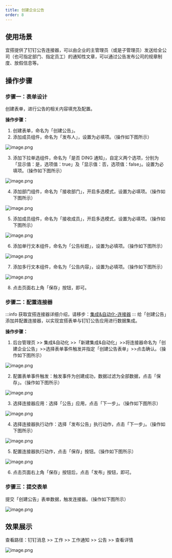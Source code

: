 ```yaml
---
title: 创建企业公告
order: 8
---
```


## 使用场景

宜搭提供了钉钉公告连接器，可以由企业的主管理员（或是子管理员）发送给全公司（也可指定部门、指定员工）的通知性文章，可以通过公告发布公司的规章制度、放假信息等。

## 操作步骤

### 步骤一：表单设计

创建表单，进行公告的相关内容填充及配置。

**操作步骤：**

1. 创建表单，命名为「创建公告」。
2. 添加成员组件，命名为「发布人」，设置为必填项。（操作如下图所示）

![image.png](https://img.alicdn.com/imgextra/i4/O1CN0119RcNJ24fUktwGDzs_!!6000000007418-2-tps-1046-518.png)

3. 添加下拉单选组件，命名为「是否 DING 通知」，自定义两个选项，分别为「显示值：是，选项值：true」及「显示值：否，选项值：false」。设置为必填项。（操作如下图所示）

![image.png](https://img.alicdn.com/imgextra/i1/O1CN015Qceht1lgtGLdLR9c_!!6000000004849-2-tps-1046-535.png)

4. 添加部门组件，命名为「接收部门」，开启多选模式，设置为必填项。（操作如下图所示）

![image.png](https://img.alicdn.com/imgextra/i4/O1CN01BdWmV41PvA3ZeCeS0_!!6000000001902-2-tps-1046-517.png)

5. 添加成员组件，命名为「接收成员」，开启多选模式，设置为必填项。（操作如下图所示）

![image.png](https://img.alicdn.com/imgextra/i3/O1CN01pBwnxw1aEWy0YJslE_!!6000000003298-2-tps-1046-518.png)

6. 添加单行文本组件，命名为「公告标题」，设置为必填项。（操作如下图所示）

![image.png](https://img.alicdn.com/imgextra/i2/O1CN014A4AwE1q6JiMes6lD_!!6000000005446-2-tps-1046-517.png)

7. 添加多行文本组件，命名为「公告内容」，设置为必填项。（操作如下图所示）

![image.png](https://img.alicdn.com/imgextra/i2/O1CN0160jdVf1Id78hUe30S_!!6000000000915-2-tps-1046-517.png)

8. 点击页面右上角「保存」按钮，即可。

### 步骤二：配置连接器

:::info
获取宜搭连接器详细介绍，请移步：[集成&自动化-连接器](https://www.yuque.com/yida/support/zevvr1?view=doc_embed)
:::
给「创建公告」添加并配置连接器，以实现宜搭表单与钉钉公告应用进行数据集成。

**操作步骤：**

1. 后台管理页 >> 集成&自动化 >>「新建集成&自动化」>>将连接器命名为「创建企业公告」>>选择表单事件触发并指定「创建公告表单」>>点击确认。（操作如下图所示）

![image.png](https://img.alicdn.com/imgextra/i3/O1CN01USP3JG1WaHJAU3ZtP_!!6000000002804-2-tps-1046-579.png)

2. 配置表单事件触发：触发事件为创建成功，数据过滤为全部数据，点击「保存」。（操作如下图所示）

![image.png](https://img.alicdn.com/imgextra/i1/O1CN01dmJCja24UVFhixq9F_!!6000000007394-2-tps-1920-949.png)

3. 选择连接器应用：选择「公告」应用，点击「下一步」。（操作如下图所示）

![image.png](https://img.alicdn.com/imgextra/i1/O1CN01FRB8iE1OrD1eD4qDu_!!6000000001758-2-tps-1046-517.png)

4. 选择连接器执行动作：选择「发布公告」执行动作，点击「下一步」。（操作如下图所示）

![image.png](https://img.alicdn.com/imgextra/i2/O1CN01cED0JO1jPpHFuzCyT_!!6000000004541-2-tps-1920-950.png)

5. 配置连接器执行动作，点击「保存」按钮。（操作如下图所示）

![image.png](https://img.alicdn.com/imgextra/i1/O1CN01wGbdBM1t90tWR8XwI_!!6000000005858-2-tps-1920-950.png)

6. 点击页面右上角「保存」按钮后，点击「发布」按钮，即可。

### 步骤三：提交表单

提交「创建公告」表单数据，触发连接器。（操作如下图所示）

![image.png](https://img.alicdn.com/imgextra/i2/O1CN01JnmVRJ1CxMxoil0vT_!!6000000000147-2-tps-1920-950.png)

## 效果展示

查看路径：钉钉消息 >> 工作 >> 工作通知 >> 公告 >> 查看详情

![image.png](https://img.alicdn.com/imgextra/i2/O1CN01nxX2ny1UulnZ6196e_!!6000000002578-2-tps-1920-1038.png)
